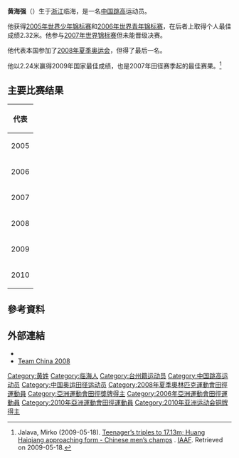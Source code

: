 {{Infobox sportsperson
| name                      = 黃海強
| image                     = 
| real_name                 = 
| native_name               = 
| native_name_lang          = 
| romanizedname             = 
| english_name              = 
| birth_name                = 
| nationality               = {{CHN-1949}}
| national_team             = {{CHN-1949}}
| ethnicity                 = 
| hometown                  = {{CHN-1949}}浙江省臨海
| citizenship               = 
| birth_date                = {{Birth date and age|year=1988|month=2|day=8}}
| birth_place               = {{CHN-1949}}浙江省
| death_date                = 
| death_place               = 
| resting_place             = 
| resting_place_coordinates = 
| monuments                 = 
| residence                 = 
| education                 = 
| alma_mater                = 
| occupation                = 
| years_active              = 2002 -
| employer                  = 
| agent                     = 
| height                    = {{height|m=1.84}}
| weight                    = {{weight|kg=65}}
| spouse                    = 
| life_partner              = 
| other_interests           = 
| website                   = 
| module                    = 
| country                   = {{CHN-1949}}
| sport                     = 田徑
| position                  = 
| shoots                    = 
| catches                   = 
| disability                = 
| disability_class          = 
| weight_class              = 
| weight_class_type         = 
| rank                      = 
| event                     = 跳高
| collegeteam               = 
| league                    = 
| team                      = 
| turnedpro                 = 
| former_partner            = 
| coach                     = 
| retired                   = 
| coaching                  = 
| module2                   = 
| worlds                    = 
{{ubl
|'''2005年世界青少年田徑錦標賽'''：跳高第一名
|'''2006年世界青年田徑錦標賽'''：跳高第一名
}}
| regionals                 = 
{{ubl
|'''2005年東亞運動會'''：跳高第1名
|'''2006年亞洲室內田徑錦標賽'''：跳高第3名
|'''2006年亞洲青年田徑錦標賽'''：跳高第1名
|'''2006年亞洲運動會'''：跳高第15名
|'''2009年亞洲田徑錦標賽'''：跳高第2名
|'''2010年亞洲運動會'''：跳高第3名
|'''2013年亞洲田徑大獎賽曼谷站'''：跳高第9名
|'''2013年亞洲田徑大獎賽春武里站'''：跳高第9名
}}
| nationals                 = 
{{ubl
|'''2005年中國全國運動會男子組'''：跳高第三名
|'''2007年上海國際田徑黃金大獎賽'''：跳高第七名
|'''2008年中國田徑公開賽男子組'''：跳高第十名
|'''2009年中國全國運動會男子組'''：跳高第三名
|'''2013年中國全國運動會男子組'''：跳高第九名
}}
| olympics                  = 
| highestranking            = 
| pb                        = 
{{ubl
|'''跳高'''：2.32公尺 （2006年）
}}
| medaltemplates            = 
{{MedalCountry|{{CHN-1949}}}}
{{MedalSport|男子田徑}}
{{MedalCompetition|世界青少年田徑錦標賽}}
{{MedalGold|2005年摩洛哥馬拉喀什|跳高}}
{{MedalCompetition|東亞運動會}}
{{MedalGold|2005年中國澳門特別行政區|跳高}}
{{MedalCompetition|亞洲室內田徑錦標賽}}
{{MedalBronze|2006年泰國芭達雅|跳高}}
{{MedalCompetition|亞洲青年田徑錦標賽}}
{{MedalGold|2006年中國澳門特別行政區|跳高}}
{{MedalCompetition|世界青年田徑錦標賽}}
{{MedalGold|2006年中國北京市|跳高}}
{{MedalCompetition|亞洲田徑錦標賽}}
{{MedalSilver|2009年中國廣東省廣州市|跳高}}
{{MedalCompetition|亞洲運動會}}
{{MedalBronze|2010年中國廣東省廣州市|跳高}}
| show-medals               = 
| updated                   = 2018年4月4日
}}
'''黄海强'''（{{bd|1988年|2月9日|catIdx=H}}）生于[[浙江|浙江]]临海，是一名[[中华人民共和国|中国]][[跳高|跳高]]运动员。

他获得[[2005年世界少年田径锦标赛|2005年世界少年锦标赛]]和[[2006年世界青年田径锦标赛|2006年世界青年锦标赛]]，在后者上取得个人最佳成绩2.32米。他参与[[2007年世界田径锦标赛-男子跳高|2007年世界锦标赛]]但未能晋级决赛。

他代表本国参加了[[2008年夏季奥运会|2008年夏季奥运会]]，但得了最后一名。

他以2.24米赢得2009年国家最佳成绩，也是2007年田径赛季起的最佳赛果。<ref>Jalava, Mirko (2009-05-18). [http://www.iaaf.org/news/kind=100/newsid=50616.html Teenager’s triples to 17.13m; Huang Haiqiang approaching form - Chinese men’s champs] {{Wayback|url=http://www.iaaf.org/news/kind=100/newsid=50616.html |date=20121022040214 }}. [[IAAF|IAAF]]. Retrieved on 2009-05-18.</ref>

==主要比赛结果==
{| {{AchievementTable}}
|-
!colspan="6"|代表 {{CHN}}
|-
|rowspan=2|2005
|[[2005年世界青年田径锦标赛|世界青年锦标赛]]
|[[摩洛哥|摩洛哥]][[马拉喀什|马拉喀什]]
|bgcolor=gold|第1名
|2.27 m
|-
|[[2005年东亚运动会田径比赛|东亚运动会]]
|中国[[澳门|澳门]]
|bgcolor=gold|第1名
|2.23 m
|-
|rowspan=4|2006
|[[2006年亚洲室内田径锦标赛|亚洲室内锦标赛]]
|[[泰国|泰国]][[芭达亚|芭达亚]]
|bgcolor=cc9966|第3名
|[[2006年亚洲室内田径锦标赛-赛果#跳高|2.13 m]]
|-
|[[亚洲青年田径锦标赛|亚洲青年锦标赛]]
|中国澳门
|bgcolor=gold|第1名
|2.20 m
|-
|[[2006年世界青年田径锦标赛|世界青年锦标赛]]
|中国北京
|bgcolor=gold|第1名
|2.32 m
|-
|[[2006年亚洲运动会田径比赛|亚洲运动会]]
|[[卡塔尔|卡塔尔]][[多哈|多哈]]
|第15名
|[[2006年亚洲运动会田径比赛-男子跳高|2.05 m]]
|-
|2007
|[[2007年世界田径锦标赛|世界锦标赛]]
|[[日本|日本]][[大阪市|大阪]]
|第30名 (资格赛)
|[[2007年世界田径锦标赛-男子跳高|2.19 m]]
|-
|2008
|[[2008年夏季奥运会田径比赛|奥林匹克运动会]]
|中国[[北京|北京]]
| –
|[[2008年夏季奥运会田径比赛-男子跳高|无成绩]]
|-
|2009
|[[2009年亚洲田径锦标赛|亚洲锦标赛]]
|中国[[广州|广州]]
|bgcolor=silver|第2名
|[[2009年亚洲田径锦标赛-男子跳高|2.23 m]]
|-
|2010
|[[2010年亚洲运动会田径比赛|亚洲运动会]]
|中国广州
|bgcolor=cc9966|第3名
|[[2010年亚洲运动会田径比赛-男子跳高|2.19 m]]
|}

== 參考資料 ==
{{Reflist}}

== 外部連結 ==
*{{IAAF name|203537}}
*[http://2008teamchina.olympic.cn/index.php/personview/personsen/649 Team China 2008] {{Wayback|url=http://2008teamchina.olympic.cn/index.php/personview/personsen/649 |date=20120312064409 }}

{{authority control}}

{{DEFAULTSORT:H}}

[[Category:黄姓|Category:黄姓]]
[[Category:临海人|Category:临海人]]
[[Category:台州籍运动员|Category:台州籍运动员]]
[[Category:中国跳高运动员|Category:中国跳高运动员]]
[[Category:中国奥运田径运动员|Category:中国奥运田径运动员]]
[[Category:2008年夏季奧林匹克運動會田徑運動員|Category:2008年夏季奧林匹克運動會田徑運動員]]
[[Category:亞洲運動會田徑獎牌得主|Category:亞洲運動會田徑獎牌得主]]
[[Category:2006年亞洲運動會田徑運動員|Category:2006年亞洲運動會田徑運動員]]
[[Category:2010年亞洲運動會田徑運動員|Category:2010年亞洲運動會田徑運動員]]
[[Category:2010年亚洲运动会铜牌得主|Category:2010年亚洲运动会铜牌得主]]